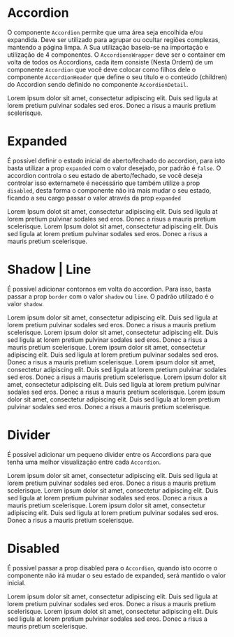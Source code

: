 
<Meta title='Data Display/Accordion' component={Accordion} />

# Accordion

O componente `Accordion` permite que uma área seja encolhida e/ou expandida. Deve ser utilizado para agrupar ou ocultar regiões complexas, mantendo a página limpa. A Sua utilização baseia-se na importação e utilização de 4 componentes. O `AccordionsWrapper` deve ser o container em volta de todos os Accordions, cada item consiste (Nesta Ordem) de um componente `Accordion` que você deve colocar como filhos dele o componente `AccordionHeader` que define o seu título e o conteúdo (children) do Accordion sendo definido no componente `AccordionDetail`.

<Canvas>
  <Story
    name='Base'
    parameters={{
      design: {
        type: 'figma',
        url: 'https://www.figma.com/file/O3bKxIcsj2rc1FNIRclJyT/Saturn-System?node-id=560%3A0'
      }
    }}
  >
    <ThemeProvider>
      <AccordionsWrapper>
        <Accordion>
          <AccordionHeader title='Lorem Ipsum' />
          <AccordionDetail>
            Lorem ipsum dolor sit amet, consectetur adipiscing elit. Duis sed ligula at lorem pretium pulvinar sodales
            sed eros. Donec a risus a mauris pretium scelerisque.
          </AccordionDetail>
        </Accordion>
      </AccordionsWrapper>
    </ThemeProvider>
  </Story>
</Canvas>

# Expanded

É possível definir o estado inicial de aberto/fechado do accordion, para isto basta utilizar a prop `expanded` com o valor desejado, por padrão é `false`. O accordion controla o seu estado de aberto/fechado, se você deseja controlar isso externamete é necessário que também utilize a prop `disabled`, desta forma o componente não irá mais mudar o seu estado, ficando a seu cargo passar o valor através da prop `expanded`

<Canvas>
  <Story
    name='Expanded'
    parameters={{
      design: {
        type: 'figma',
        url: 'https://www.figma.com/file/O3bKxIcsj2rc1FNIRclJyT/Saturn-System?node-id=560%3A0'
      }
    }}
  >
    <ThemeProvider>
      <AccordionsWrapper>
        <Accordion>
          <AccordionHeader title='Lorem Ipsum' />
          <AccordionDetail>
            Lorem Ipsum dolot sit amet, consectetur adipiscing elit. Duis sed ligula at lorem pretium pulvinar sodales
            sed eros. Donec a risus a mauris pretium scelerisque.
          </AccordionDetail>
        </Accordion>
        <Accordion expanded={true}>
          <AccordionHeader title='Lorem Ipsum' />
          <AccordionDetail>
            Lorem Ipsum dolot sit amet, consectetur adipiscing elit. Duis sed ligula at lorem pretium pulvinar sodales
            sed eros. Donec a risus a mauris pretium scelerisque.
          </AccordionDetail>
        </Accordion>
      </AccordionsWrapper>
    </ThemeProvider>
  </Story>
</Canvas>

# Shadow | Line

É possível adicionar contornos em volta do accordion. Para isso, basta passar a prop `border` com o valor `shadow` ou `line`. O padrão utilizado é o valor `shadow`.

<Canvas>
  <Story
    name='Shadow | Line'
    parameters={{
      design: {
        type: 'figma',
        url: 'https://www.figma.com/file/O3bKxIcsj2rc1FNIRclJyT/Saturn-System?node-id=560%3A0'
      }
    }}
  >
    <ThemeProvider>
      <AccordionsWrapper>
        <Accordion>
          <AccordionHeader title='Lorem Ipsum' />
          <AccordionDetail>
            Lorem ipsum dolor sit amet, consectetur adipiscing elit. Duis sed ligula at lorem pretium pulvinar sodales
            sed eros. Donec a risus a mauris pretium scelerisque.
          </AccordionDetail>
        </Accordion>
        <Accordion>
          <AccordionHeader title='Lorem Ipsum' />
          <AccordionDetail>
            Lorem ipsum dolor sit amet, consectetur adipiscing elit. Duis sed ligula at lorem pretium pulvinar sodales
            sed eros. Donec a risus a mauris pretium scelerisque.
          </AccordionDetail>
        </Accordion>
        <Accordion>
          <AccordionHeader title='Lorem Ipsum' />
          <AccordionDetail>
            Lorem ipsum dolor sit amet, consectetur adipiscing elit. Duis sed ligula at lorem pretium pulvinar sodales
            sed eros. Donec a risus a mauris pretium scelerisque.
          </AccordionDetail>
        </Accordion>
      </AccordionsWrapper>
      <AccordionsWrapper border='line'>
        <Accordion>
          <AccordionHeader title='Lorem Ipsum' />
          <AccordionDetail>
            Lorem ipsum dolor sit amet, consectetur adipiscing elit. Duis sed ligula at lorem pretium pulvinar sodales
            sed eros. Donec a risus a mauris pretium scelerisque.
          </AccordionDetail>
        </Accordion>
        <Accordion>
          <AccordionHeader title='Lorem Ipsum' />
          <AccordionDetail>
            Lorem ipsum dolor sit amet, consectetur adipiscing elit. Duis sed ligula at lorem pretium pulvinar sodales
            sed eros. Donec a risus a mauris pretium scelerisque.
          </AccordionDetail>
        </Accordion>
        <Accordion>
          <AccordionHeader title='Lorem Ipsum' />
          <AccordionDetail>
            Lorem ipsum dolor sit amet, consectetur adipiscing elit. Duis sed ligula at lorem pretium pulvinar sodales
            sed eros. Donec a risus a mauris pretium scelerisque.
          </AccordionDetail>
        </Accordion>
      </AccordionsWrapper>
    </ThemeProvider>
  </Story>
</Canvas>

# Divider

É possível adicionar um pequeno divider entre os Accordions para que tenha uma melhor visualização entre cada `Accordion`.

<Canvas>
  <Story
    name='Divider'
    parameters={{
      design: {
        type: 'figma',
        url: 'https://www.figma.com/file/O3bKxIcsj2rc1FNIRclJyT/Saturn-System?node-id=560%3A0'
      }
    }}
  >
    <ThemeProvider>
      <AccordionsWrapper divider={true}>
        <Accordion>
          <AccordionHeader title='Lorem Ipsum' />
          <AccordionDetail>
            Lorem ipsum dolor sit amet, consectetur adipiscing elit. Duis sed ligula at lorem pretium pulvinar sodales
            sed eros. Donec a risus a mauris pretium scelerisque.
          </AccordionDetail>
        </Accordion>
        <Accordion>
          <AccordionHeader title='Lorem Ipsum' />
          <AccordionDetail>
            Lorem ipsum dolor sit amet, consectetur adipiscing elit. Duis sed ligula at lorem pretium pulvinar sodales
            sed eros. Donec a risus a mauris pretium scelerisque.
          </AccordionDetail>
        </Accordion>
        <Accordion>
          <AccordionHeader title='Lorem Ipsum' />
          <AccordionDetail>
            Lorem ipsum dolor sit amet, consectetur adipiscing elit. Duis sed ligula at lorem pretium pulvinar sodales
            sed eros. Donec a risus a mauris pretium scelerisque.
          </AccordionDetail>
        </Accordion>
      </AccordionsWrapper>
    </ThemeProvider>
  </Story>
</Canvas>

# Disabled

É possível passar a prop disabled para o `Accordion`, quando isto ocorre o componente não irá mudar o seu estado de expanded, será mantido o valor inicial.

<Canvas>
  <Story
    name='Disabled'
    parameters={{
      design: {
        type: 'figma',
        url: 'https://www.figma.com/file/O3bKxIcsj2rc1FNIRclJyT/Saturn-System?node-id=560%3A0'
      }
    }}
  >
    <ThemeProvider>
      <AccordionsWrapper>
        <Accordion expanded={true} disabled={true}>
          <AccordionHeader title='Lorem Ipsum' />
          <AccordionDetail>
            Lorem ipsum dolor sit amet, consectetur adipiscing elit. Duis sed ligula at lorem pretium pulvinar sodales
            sed eros. Donec a risus a mauris pretium scelerisque.
          </AccordionDetail>
        </Accordion>
        <Accordion disabled={true}>
          <AccordionHeader title='Lorem Ipsum' />
          <AccordionDetail>
            Lorem ipsum dolot sit amet, consectetur adipiscing elit. Duis sed ligula at lorem pretium pulvinar sodales
            sed eros. Donec a risus a mauris pretium scelerisque.
          </AccordionDetail>
        </Accordion>
      </AccordionsWrapper>
    </ThemeProvider>
  </Story>
</Canvas>

<ArgsTable of={Accordion} />
